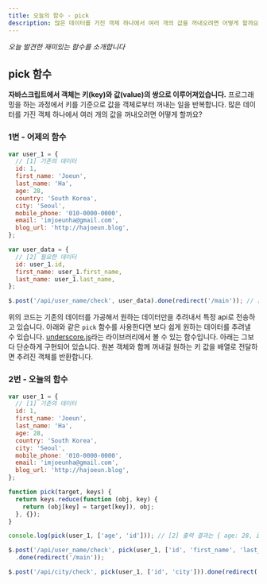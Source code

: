```yaml
---
title: 오늘의 함수 - pick
description: 많은 데이터를 가진 객체 하나에서 여러 개의 값을 꺼내오려면 어떻게 할까요?
---
```


_오늘 발견한 재미있는 함수를 소개합니다_

## pick 함수

**자바스크립트에서 객체는 키(key)와 값(value)의 쌍으로 이루어져있습니다.** 프로그래밍을 하는 과정에서 키를 기준으로 값을 객체로부터 꺼내는 일을 반복합니다. 많은 데이터를 가진 객체 하나에서 여러 개의 값을 꺼내오려면 어떻게 할까요?

### 1번 - 어제의 함수

```javascript
var user_1 = {
  // [1] 기존의 데이터
  id: 1,
  first_name: 'Joeun',
  last_name: 'Ha',
  age: 28,
  country: 'South Korea',
  city: 'Seoul',
  mobile_phone: '010-0000-0000',
  email: 'imjoeunha@gmail.com',
  blog_url: 'http://hajoeun.blog',
};

var user_data = {
  // [2] 필요한 데이터
  id: user_1.id,
  first_name: user_1.first_name,
  last_name: user_1.last_name,
};

$.post('/api/user_name/check', user_data).done(redirect('/main')); // [3] '오늘의 함수 redirect' 편을 참고하세요.
```

위의 코드는 기존의 데이터를 가공해서 원하는 데이터만을 추려내서 특정 api로 전송하고 있습니다. 아래와 같은 `pick` 함수를 사용한다면 보다 쉽게 원하는 데이터를 추려낼 수 있습니다. [underscore.js](underscorejs.org)라는 라이브러리에서 볼 수 있는 함수입니다. 아래는 그보다 단순하게 구현되어 있습니다. 원본 객체와 함께 꺼내길 원하는 키 값을 배열로 전달하면 추려진 객체를 반환합니다.

### 2번 - 오늘의 함수

```javascript
var user_1 = {
  // [1] 기존의 데이터
  id: 1,
  first_name: 'Joeun',
  last_name: 'Ha',
  age: 28,
  country: 'South Korea',
  city: 'Seoul',
  mobile_phone: '010-0000-0000',
  email: 'imjoeunha@gmail.com',
  blog_url: 'http://hajoeun.blog',
};

function pick(target, keys) {
  return keys.reduce(function (obj, key) {
    return (obj[key] = target[key]), obj;
  }, {});
}

console.log(pick(user_1, ['age', 'id'])); // [2] 출력 결과는 { age: 28, id: 1 } 입니다. 이때, 객체 값의 순서가 배열로 전달한 키의 순서대로 반환됩니다.

$.post('/api/user_name/check', pick(user_1, ['id', 'first_name', 'last_name'])) // [3] 간편하게 반복해서 원하는 객체를 만들 수 있습니다.
  .done(redirect('/main'));

$.post('/api/city/check', pick(user_1, ['id', 'city'])).done(redirect('/main'));
```
